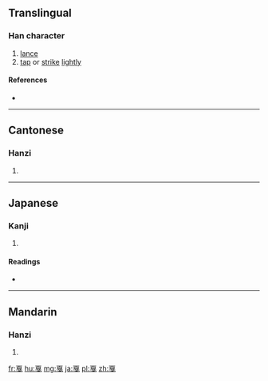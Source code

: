 {{also|戞}}
==Translingual==

===Han character===
{{Han char|rn=62|rad=戈|as=07|sn=11|four=1050<sub>3</sub>|canj=一山戈 (MUI)|ids=⿱[[𦣻]][[戈]]}}

# [[lance]]
# [[tap]] or [[strike]] [[lightly]]

====References====
* {{Han ref|kx=0413.040|dkj=11598|dj=0755.300|hdz=21406.070|uh=621B|ud=25115|bh=B1AE|bd=45486}}

----

==Cantonese==

===Hanzi===
{{yue-hanzi|jyut=[[aat3]], [[gaat3]]|y=aat3, gaat3}}

# {{defn|lang=yue|sort=戈07}}

----

==Japanese==

===Kanji===
{{ja-kanji|grade=|rs=戈07}}

# {{defn|lang=ja|sort=戈07}}

====Readings====
* {{ja-readings|on=[[かつ]] (katsu)|kun=[[ほこ]] (hoko)}}

----

==Mandarin==

===Hanzi===
{{cmn-hanzi|pin=[[jiá]] ([[jia2]])|wg=chia<sup>2</sup>}}

# {{defn|lang=cmn|sort=戈07}}

[[fr:戛]]
[[hu:戛]]
[[mg:戛]]
[[ja:戛]]
[[pl:戛]]
[[zh:戛]]